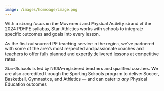 ```yaml
---
image: /images/homepage/image.png
---
```

With a strong focus on the Movement and Physical Activity strand of the 2024 PDHPE syllabus, Star-Athletics works with schools to integrate specific outcomes and goals into every lesson.

As the first outsourced PE teaching service in the region, we’ve partnered with some of the area’s most respected and passionate coaches and teachers to offer fully planned and expertly delivered lessons at competitive rates.

Star-Schools is led by NESA-registered teachers and qualified coaches. We are also accredited through the Sporting Schools program to deliver Soccer, Basketball, Gymnastics, and Athletics — and can cater to *any* Physical Education outcomes.
